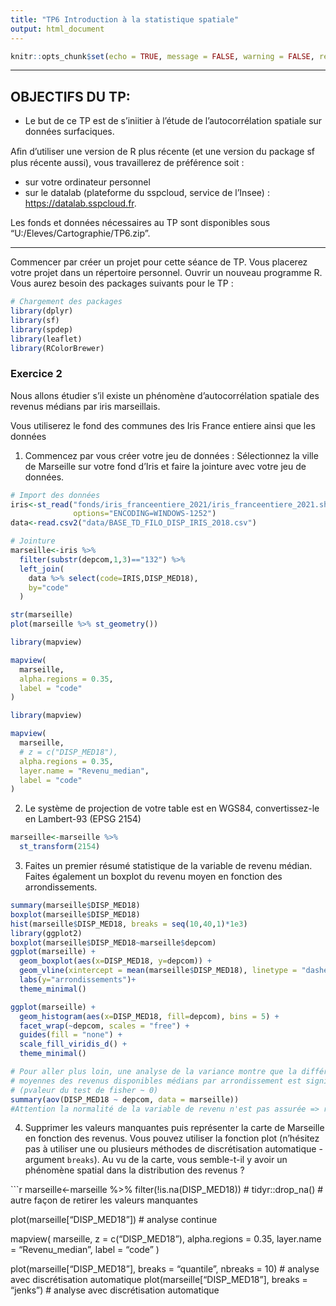 ```yaml
---
title: "TP6 Introduction à la statistique spatiale"
output: html_document
---
```


```r
knitr::opts_chunk$set(echo = TRUE, message = FALSE, warning = FALSE, results='hide',error=TRUE,eval = FALSE)
```

------------------------------------------------------------------------

## **OBJECTIFS DU TP:**

-   Le but de ce TP est de s'iniitier à l'étude de l'autocorrélation spatiale sur données surfaciques.

Aﬁn d'utiliser une version de R plus récente (et une version du package sf plus récente aussi), vous travaillerez de préférence soit :

-   sur votre ordinateur personnel
-   sur le datalab (plateforme du sspcloud, service de l'Insee) : <https://datalab.sspcloud.fr>.

Les fonds et données nécessaires au TP sont disponibles sous "U:/Eleves/Cartographie/TP6.zip".

------------------------------------------------------------------------

Commencer par créer un projet pour cette séance de TP. Vous placerez votre projet dans un répertoire personnel. Ouvrir un nouveau programme R. Vous aurez besoin des packages suivants pour le TP :

```r
# Chargement des packages
library(dplyr)
library(sf)
library(spdep)
library(leaflet)
library(RColorBrewer)

```

### Exercice 2

Nous allons étudier s'il existe un phénomène d'autocorrélation spatiale des revenus médians par iris marseillais.

Vous utiliserez le fond des communes des Iris France entiere ainsi que les données

1.  Commencez par vous créer votre jeu de données : Sélectionnez la ville de Marseille sur votre fond d'Iris et faire la jointure avec votre jeu de données.

```r
# Import des données
iris<-st_read("fonds/iris_franceentiere_2021/iris_franceentiere_2021.shp",
              options="ENCODING=WINDOWS-1252")
data<-read.csv2("data/BASE_TD_FILO_DISP_IRIS_2018.csv")

# Jointure
marseille<-iris %>% 
  filter(substr(depcom,1,3)=="132") %>% 
  left_join(
    data %>% select(code=IRIS,DISP_MED18),
    by="code"
  )
```

```r
str(marseille)
plot(marseille %>% st_geometry())
```


```r
library(mapview)

mapview(
  marseille, 
  alpha.regions = 0.35,
  label = "code"
)
```



```r
library(mapview)

mapview(
  marseille, 
  # z = c("DISP_MED18"),
  alpha.regions = 0.35,
  layer.name = "Revenu_median",
  label = "code"
)

```


2.  Le système de projection de votre table est en WGS84, convertissez-le en Lambert-93 (EPSG 2154)

```r
marseille<-marseille %>% 
  st_transform(2154)
```

3.  Faites un premier résumé statistique de la variable de revenu médian. Faites également un boxplot du revenu moyen en fonction des arrondissements.

```r
summary(marseille$DISP_MED18)
boxplot(marseille$DISP_MED18)
hist(marseille$DISP_MED18, breaks = seq(10,40,1)*1e3)
library(ggplot2)
boxplot(marseille$DISP_MED18~marseille$depcom)
ggplot(marseille) +
  geom_boxplot(aes(x=DISP_MED18, y=depcom)) +
  geom_vline(xintercept = mean(marseille$DISP_MED18), linetype = "dashed", size = 1, col = "darkred", alpha= 0.5) +
  labs(y="arrondissements")+
  theme_minimal()

ggplot(marseille) +
  geom_histogram(aes(x=DISP_MED18, fill=depcom), bins = 5) +
  facet_wrap(~depcom, scales = "free") +
  guides(fill = "none") +
  scale_fill_viridis_d() +
  theme_minimal()

# Pour aller plus loin, une analyse de la variance montre que la différence des 
# moyennes des revenus disponibles médians par arrondissement est significative
# (pvaleur du test de fisher ~ 0)
summary(aov(DISP_MED18 ~ depcom, data = marseille))
#Attention la normalité de la variable de revenu n'est pas assurée => résultats à prendre avec qqs pincettes.
```

4.  Supprimer les valeurs manquantes puis représenter la carte de Marseille en fonction des revenus. Vous pouvez utiliser la fonction plot (n'hésitez pas à utiliser une ou plusieurs méthodes de discrétisation automatique - argument `breaks`). Au vu de la carte, vous semble-t-il y avoir un phénomène spatial dans la distribution des revenus ?

```r
marseille<-marseille %>% 
  filter(!is.na(DISP_MED18))
  # tidyr::drop_na() # autre façon de retirer les valeurs manquantes

plot(marseille["DISP_MED18"]) # analyse continue

mapview(
  marseille, 
  z = c("DISP_MED18"),
  alpha.regions = 0.35,
  layer.name = "Revenu_median",
  label = "code"
)

plot(marseille["DISP_MED18"], breaks = "quantile", nbreaks = 10) # analyse avec discrétisation automatique
plot(marseille["DISP_MED18"], breaks = "jenks") # analyse avec discrétisation automatique